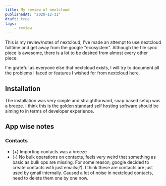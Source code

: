 ```yaml
---
title: My review of nextcloud
publishedAt: "2020-12-31"
draft: true
tags:
    - review
---
```


This is my review/notes of nextcloud, I've made an attempt to use nextcloud fulltime and get away from the google
"ecosystem". Although the file sync piece is awesome, there is a lot to be desired from almost every other piece.

I'm grateful as everyone else that nextcloud exists, I will try to document all the problems I faced or features I
wished for from nextcloud here.

## Installation

The installation was very simple and straightforward, snap based setup was a breeze. I think this is the golden standard
self hosting software should be aiming to in terms of developer experience.

## App wise notes

### Contacts

-   (+) Importing contacts was a breeze
-   (-) No bulk operations on contacts, feels very weird that something as basic as bulk ops are missing. For some
    reason, google decided to create contacts with just emails(?). I think these are contacts are just used by gmail
    internally. Caused a lot of noise in nextcloud contacts, need to delete them one by one now.
